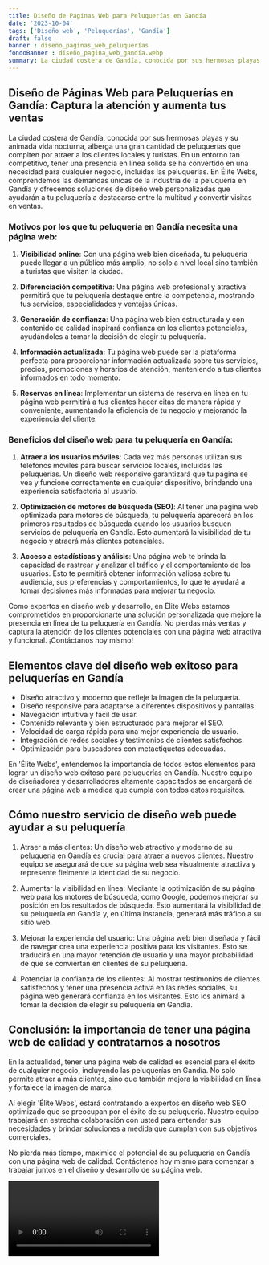 ```yaml
---
title: Diseño de Páginas Web para Peluquerías en Gandía
date: '2023-10-04'
tags: ['Diseño web', 'Peluquerías', 'Gandía']
draft: false
banner : diseño_paginas_web_peluquerías
fondoBanner : diseño_pagina_web_gandía.webp
summary: La ciudad costera de Gandía, conocida por sus hermosas playas y su animada vida nocturna, alberga una gran cantidad de peluquerías que compiten por atraer a los clientes locales y turistas. En un entorno tan competitivo, tener una presencia en línea sólida se ha convertido en una necesidad para cualquier negocio, incluidas las peluquerías. En Élite Webs, comprendemos las demandas únicas de la industria de la peluquería en Gandía y ofrecemos soluciones de diseño web personalizadas que ayudarán a tu peluquería a destacarse entre la multitud y convertir visitas en ventas.
---
```


## **Diseño de Páginas Web para Peluquerías en Gandía: Captura la atención y aumenta tus ventas**

La ciudad costera de Gandía, conocida por sus hermosas playas y su animada vida nocturna, alberga una gran cantidad de peluquerías que compiten por atraer a los clientes locales y turistas. En un entorno tan competitivo, tener una presencia en línea sólida se ha convertido en una necesidad para cualquier negocio, incluidas las peluquerías. En Élite Webs, comprendemos las demandas únicas de la industria de la peluquería en Gandía y ofrecemos soluciones de diseño web personalizadas que ayudarán a tu peluquería a destacarse entre la multitud y convertir visitas en ventas.

### **Motivos por los que tu peluquería en Gandía necesita una página web:**

1. **Visibilidad online**: Con una página web bien diseñada, tu peluquería puede llegar a un público más amplio, no solo a nivel local sino también a turistas que visitan la ciudad.

2. **Diferenciación competitiva**: Una página web profesional y atractiva permitirá que tu peluquería destaque entre la competencia, mostrando tus servicios, especialidades y ventajas únicas.

3. **Generación de confianza**: Una página web bien estructurada y con contenido de calidad inspirará confianza en los clientes potenciales, ayudándoles a tomar la decisión de elegir tu peluquería.

4. **Información actualizada**: Tu página web puede ser la plataforma perfecta para proporcionar información actualizada sobre tus servicios, precios, promociones y horarios de atención, manteniendo a tus clientes informados en todo momento.

5. **Reservas en línea**: Implementar un sistema de reserva en línea en tu página web permitirá a tus clientes hacer citas de manera rápida y conveniente, aumentando la eficiencia de tu negocio y mejorando la experiencia del cliente.

### **Beneficios del diseño web para tu peluquería en Gandía:**

1. **Atraer a los usuarios móviles**: Cada vez más personas utilizan sus teléfonos móviles para buscar servicios locales, incluidas las peluquerías. Un diseño web responsivo garantizará que tu página se vea y funcione correctamente en cualquier dispositivo, brindando una experiencia satisfactoria al usuario.

2. **Optimización de motores de búsqueda (SEO)**: Al tener una página web optimizada para motores de búsqueda, tu peluquería aparecerá en los primeros resultados de búsqueda cuando los usuarios busquen servicios de peluquería en Gandía. Esto aumentará la visibilidad de tu negocio y atraerá más clientes potenciales.

3. **Acceso a estadísticas y análisis**: Una página web te brinda la capacidad de rastrear y analizar el tráfico y el comportamiento de los usuarios. Esto te permitirá obtener información valiosa sobre tu audiencia, sus preferencias y comportamientos, lo que te ayudará a tomar decisiones más informadas para mejorar tu negocio.

Como expertos en diseño web y desarrollo, en Élite Webs estamos comprometidos en proporcionarte una solución personalizada que mejore la presencia en línea de tu peluquería en Gandía. No pierdas más ventas y captura la atención de los clientes potenciales con una página web atractiva y funcional. ¡Contáctanos hoy mismo!

<GifSeo />

<Cta />

## Elementos clave del diseño web exitoso para peluquerías en Gandía

- Diseño atractivo y moderno que refleje la imagen de la peluquería.
- Diseño responsive para adaptarse a diferentes dispositivos y pantallas.
- Navegación intuitiva y fácil de usar.
- Contenido relevante y bien estructurado para mejorar el SEO.
- Velocidad de carga rápida para una mejor experiencia de usuario.
- Integración de redes sociales y testimonios de clientes satisfechos.
- Optimización para buscadores con metaetiquetas adecuadas.

En 'Élite Webs', entendemos la importancia de todos estos elementos para lograr un diseño web exitoso para peluquerías en Gandía. Nuestro equipo de diseñadores y desarrolladores altamente capacitados se encargará de crear una página web a medida que cumpla con todos estos requisitos.

## Cómo nuestro servicio de diseño web puede ayudar a su peluquería

1. Atraer a más clientes: Un diseño web atractivo y moderno de su peluquería en Gandía es crucial para atraer a nuevos clientes. Nuestro equipo se asegurará de que su página web sea visualmente atractiva y represente fielmente la identidad de su negocio.

2. Aumentar la visibilidad en línea: Mediante la optimización de su página web para los motores de búsqueda, como Google, podemos mejorar su posición en los resultados de búsqueda. Esto aumentará la visibilidad de su peluquería en Gandía y, en última instancia, generará más tráfico a su sitio web.

3. Mejorar la experiencia del usuario: Una página web bien diseñada y fácil de navegar crea una experiencia positiva para los visitantes. Esto se traducirá en una mayor retención de usuario y una mayor probabilidad de que se conviertan en clientes de su peluquería.

4. Potenciar la confianza de los clientes: Al mostrar testimonios de clientes satisfechos y tener una presencia activa en las redes sociales, su página web generará confianza en los visitantes. Esto los animará a tomar la decisión de elegir su peluquería en Gandía.

## Conclusión: la importancia de tener una página web de calidad y contratarnos a nosotros

En la actualidad, tener una página web de calidad es esencial para el éxito de cualquier negocio, incluyendo las peluquerías en Gandía. No solo permite atraer a más clientes, sino que también mejora la visibilidad en línea y fortalece la imagen de marca.

Al elegir 'Élite Webs', estará contratando a expertos en diseño web SEO optimizado que se preocupan por el éxito de su peluquería. Nuestro equipo trabajará en estrecha colaboración con usted para entender sus necesidades y brindar soluciones a medida que cumplan con sus objetivos comerciales.

No pierda más tiempo, maximice el potencial de su peluquería en Gandía con una página web de calidad. Contáctenos hoy mismo para comenzar a trabajar juntos en el diseño y desarrollo de su página web.

<Video />

<CtaBot job='Peluquerías' city='Gandía'/>

<Gmaps query='Gandía+españa+maps' />